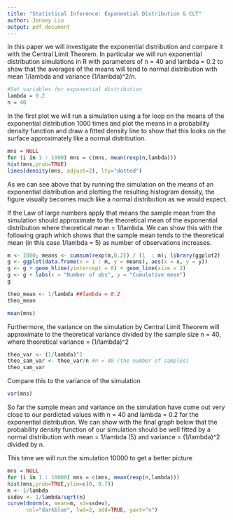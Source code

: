 ```yaml
---
title: "Statistical Inference: Exponential Distribution & CLT"
author: Jonney Liu
output: pdf_document
---
```


In this paper we will investigate the exponential distribution and compare it with the Central Limit Theorem. In particular we will run exponential distribution simulations in R with parameters of n = 40 and lambda = 0.2 to show that the averages of the means will tend to normal distribution with mean 1/lambda and variance (1/lambda)^2/n.


```r
#Set variables for exponential distribution
lambda = 0.2
n = 40
```

In the first plot we will run a simulation using a for loop on the means of the exponential distribution 1000 times and plot the means in a probability density function and draw a fitted density line to show that this looks on the surface approximately like a normal distribution.


```r
mns = NULL
for (i in 1 : 1000) mns = c(mns, mean(rexp(n,lambda)))
hist(mns,prob=TRUE)
lines(density(mns, adjust=2), lty="dotted")
```

As we can see above that by running the simulation on the means of an exponential distribution and plotting the resulting histogram density, the figure visually becomes much like a normal distribution as we would expect. 

If the Law of large numbers apply that means the sample mean from the simulation should approximate to the theoretical mean of the exponential distribution where theoretical mean = 1/lambda. We can show this with the following graph which shows that the sample mean tends to the theoretical mean (in this case 1/lambda = 5) as number of observations increases.

```r
m <- 1000; means <- cumsum(rexp(m,0.2)) / (1  : m); library(ggplot2)
g <- ggplot(data.frame(x = 1 : m, y = means), aes(x = x, y = y)) 
g <- g + geom_hline(yintercept = 0) + geom_line(size = 2) 
g <- g + labs(x = "Number of obs", y = "Cumulative mean")
g
```

```r
theo_mean <- 1/lambda ##lambda = 0.2
theo_mean
```
```r
mean(mns)
```


Furthermore, the variance on the simulation by Central Limit Theorem will approximate to the theoretical variance divided by the sample size n = 40, where theoretical variance = (1/lambda)^2

```r
theo_var <- (1/lambda)^2
theo_sam_var <- theo_var/n #n = 40 (the number of samples)
theo_sam_var
```
Compare this to the variance of the simulation
```r
var(mns)
```

So far the sample mean and variance on the simulation have come out very close to our perdicted values with n = 40 and lambda = 0.2 for the exponential distribution. We can show with the final graph below that the probability density function of our simulation should be well fitted by a normal distribution with mean = 1/lambda (5) and variance = (1/lambda)^2 divided by n.

This time we will run the simulation 10000 to get a better picture

```r
mns = NULL
for (i in 1 : 10000) mns = c(mns, mean(rexp(n,lambda)))
hist(mns,prob=TRUE,ylim=c(0, 0.7))
m <- 1/lambda
ssdev <- 1/lambda/sqrt(n)
curve(dnorm(x, mean=m, sd=ssdev), 
      col="darkblue", lwd=2, add=TRUE, yaxt="n")
```
